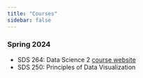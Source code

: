 ```yaml
---
title: "Courses"
sidebar: false
---
```


### Spring 2024

-   SDS 264: Data Science 2 [course website](https://joeroith.github.io/264_spring_2025/)
-   SDS 250: Principles of Data Visualization

